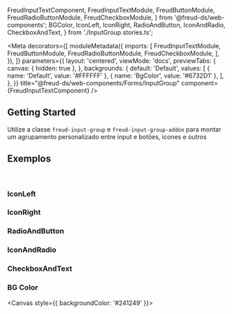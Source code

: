   FreudInputTextComponent,
  FreudInputTextModule,
  FreudButtonModule,
  FreudRadioButtonModule,
  FreudCheckboxModule,
} from '@freud-ds/web-components';
  BGColor,
  IconLeft,
  IconRight,
  RadioAndButton,
  IconAndRadio,
  CheckboxAndText,
} from './InputGroup.stories.ts';

<Meta
  decorators={[
    moduleMetadata({
      imports: [
        FreudInputTextModule,
        FreudButtonModule,
        FreudRadioButtonModule,
        FreudCheckboxModule,
      ],
    }),
  ]}
  parameters={{
    layout: 'centered',
    viewMode: 'docs',
    previewTabs: {
      canvas: { hidden: true },
    },
    backgrounds: {
      default: 'Default',
      values: [
        { name: 'Default', value: '#FFFFFF' },
        { name: 'BgColor', value: '#6732D1' },
      ],
    },
  }}
  title="@freud-ds/web-components/Forms/InputGroup"
  component={FreudInputTextComponent}
/>

<FreudHeaderComponent
  title="Input Group"
  description="Texto, ícone, botões e outros conteúdos podem ser agrupados ao lado de input de entrada."
/>

## Getting Started

Utilize a classe `freud-input-group` e `freud-input-group-addon` para montar um agrupamento personalizado entre input e botões, icones e outros

## <a id="exemplos"></a>Exemplos

<br />

### IconLeft

<Canvas>
  <Story story={IconLeft} />
</Canvas>

### IconRight

<Canvas>
  <Story story={IconRight} />
</Canvas>

### RadioAndButton

<Canvas>
  <Story story={RadioAndButton} />
</Canvas>

### IconAndRadio

<Canvas>
  <Story story={IconAndRadio} />
</Canvas>

### CheckboxAndText

<Canvas>
  <Story story={CheckboxAndText} />
</Canvas>

### BG Color

<Canvas style={{ backgroundColor: '#241249' }}>
  <Story story={BGColor} />
</Canvas>
